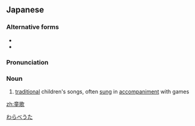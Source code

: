 ==Japanese==
{{wikipedia|lang=ja}}
{{wikipedia|Warabe uta}}
{{ja-kanjitab|yomi=k|わらべ|うた}}

===Alternative forms===
* {{ja-r|わらべ歌|わらべうた}}
* {{ja-r|わらべ唄|わらべうた}}

===Pronunciation===
{{ja-pron|わらべうた|y=k}}

===Noun===
{{ja-noun|わらべうた}}

# [[traditional]] children's songs, often [[sing|sung]] in [[accompaniment]] with games

[[Category:ja:Music|わらべうた]]

[[zh:童歌]]